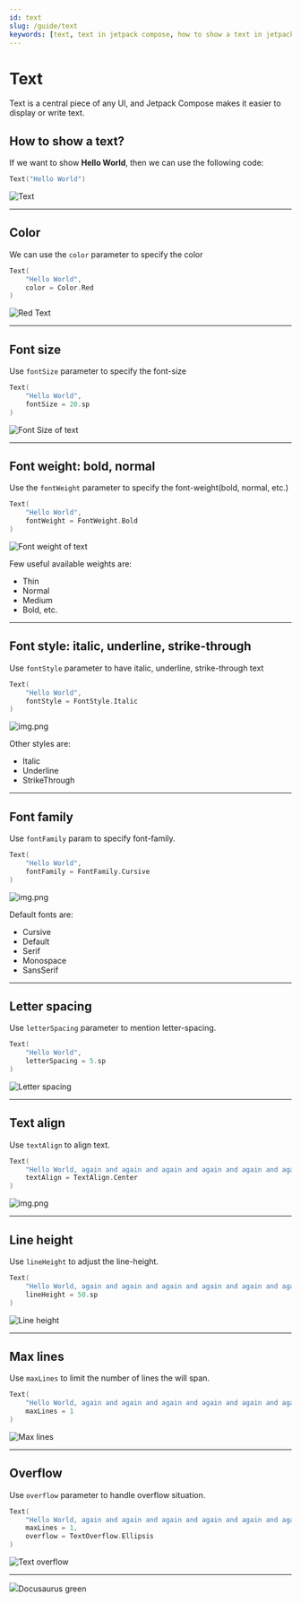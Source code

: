 ```yaml
---
id: text
slug: /guide/text
keywords: [text, text in jetpack compose, how to show a text in jetpack compose]
---
```


# Text

Text is a central piece of any UI, and Jetpack Compose makes it easier to display or write text.

## How to show a text?

If we want to show **Hello World**, then we can use the following code:

```kotlin
Text("Hello World")
```

![Text](/img/text.png)

----------------------------------------------------

## Color

We can use the `color` parameter to specify the color

```kotlin
Text(
    "Hello World",
    color = Color.Red
)
```

![Red Text](/img/red-text.png)

----------------------------------------------------

## Font size

Use `fontSize` parameter to specify the font-size

```kotlin
Text(
    "Hello World",
    fontSize = 20.sp
)
```

![Font Size of text](/img/text-font-size.png)

----------------------------------------------------

## Font weight: bold, normal

Use the `fontWeight` parameter to specify the font-weight(bold, normal, etc.)

```kotlin
Text(
    "Hello World",
    fontWeight = FontWeight.Bold
)
```

![Font weight of text](/img/font-weight.png)

Few useful available weights are:

* Thin
* Normal
* Medium
* Bold, etc.

----------------------------------------------------

## Font style: italic, underline, strike-through

Use `fontStyle` parameter to have italic, underline, strike-through text

```kotlin
Text(
    "Hello World",
    fontStyle = FontStyle.Italic
)
```

![img.png](/img/text-font-style.png)

Other styles are:

* Italic
* Underline
* StrikeThrough

----------------------------------------------------

## Font family

Use `fontFamily` param to specify font-family.

```kotlin
Text(
    "Hello World",
    fontFamily = FontFamily.Cursive
)
```

![img.png](/img/font-family.png)

Default fonts are:

* Cursive
* Default
* Serif
* Monospace
* SansSerif

----------------------------------------------------

## Letter spacing

Use `letterSpacing` parameter to mention letter-spacing.

```kotlin
Text(
    "Hello World",
    letterSpacing = 5.sp
)
```

![Letter spacing](/img/letter-spacing.png)

----------------------------------------------------

## Text align

Use `textAlign` to align text.

```kotlin
Text(
    "Hello World, again and again and again and again and again and again",
    textAlign = TextAlign.Center
)
```

![img.png](/img/text-align.png)

----------------------------------------------------

## Line height

Use `lineHeight` to adjust the line-height.

```kotlin
Text(
    "Hello World, again and again and again and again and again and again",
    lineHeight = 50.sp
)
```

![Line height](/img/line-height.png)

----------------------------------------------------

## Max lines

Use `maxLines` to limit the number of lines the will span.

```kotlin
Text(
    "Hello World, again and again and again and again and again and again then end",
    maxLines = 1
)
```

![Max lines](/img/max-lines.png)

----------------------------------------------------

## Overflow

Use `overflow` parameter to handle overflow situation.

```kotlin
Text(
    "Hello World, again and again and again and again and again and again then end",
    maxLines = 1,
    overflow = TextOverflow.Ellipsis
)
```

![Text overflow](/img/overflow.png)

----------------------------------------------------


<Image src="/img/overflow.png">Docusaurus green</Image>


